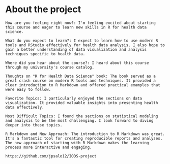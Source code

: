 
# About the project



    How are you feeling right now?: I'm feeling excited about starting this course and eager to learn new skills in R for health data science.

    What do you expect to learn?: I expect to learn how to use modern R tools and RStudio effectively for health data analysis. I also hope to gain a better understanding of data visualization and analysis techniques specific to health data.

    Where did you hear about the course?: I heard about this course through my university's course catalog.

    Thoughts on "R for Health Data Science" book: The book served as a great crash course on modern R tools and techniques. It provided a clear introduction to R Markdown and offered practical examples that were easy to follow.

    Favorite Topics: I particularly enjoyed the sections on data visualization. It provided valuable insights into presenting health data effectively.

    Most Difficult Topics: I found the sections on statistical modeling and analysis to be the most challenging. I look forward to diving deeper into these topics.

    R Markdown and New Approach: The introduction to R Markdown was great. It's a fantastic tool for creating reproducible reports and analyses. The new approach of starting with R Markdown makes the learning process more interactive and engaging.
    
    https://github.com/jpsalo12/IODS-project


